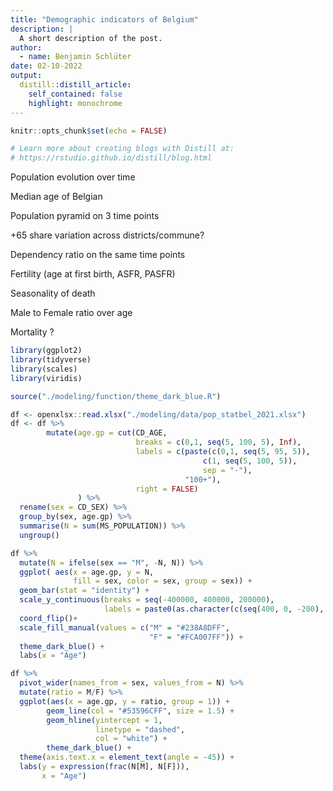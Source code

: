 ```yaml
---
title: "Demographic indicators of Belgium"
description: |
  A short description of the post.
author:
  - name: Benjamin Schlüter
date: 02-10-2022
output:
  distill::distill_article:
    self_contained: false
    highlight: monochrome
---
```



```r
knitr::opts_chunk$set(echo = FALSE)

# Learn more about creating blogs with Distill at:
# https://rstudio.github.io/distill/blog.html

```

Population evolution over time

Median age of Belgian

Population pyramid on 3 time points

+65 share variation across districts/commune?

Dependency ratio on the same time points

Fertility (age at first birth, ASFR, PASFR)

Seasonality of death

Male to Female ratio over age

Mortality ?



```r
library(ggplot2)
library(tidyverse)
library(scales)
library(viridis)

source("./modeling/function/theme_dark_blue.R")

```



```r
df <- openxlsx::read.xlsx("./modeling/data/pop_statbel_2021.xlsx")
df <- df %>% 
        mutate(age.gp = cut(CD_AGE,
                            breaks = c(0,1, seq(5, 100, 5), Inf),
                            labels = c(paste(c(0,1, seq(5, 95, 5)),
                                           c(1, seq(5, 100, 5)),
                                           sep = "-"),
                                       "100+"),
                            right = FALSE)
               ) %>% 
  rename(sex = CD_SEX) %>% 
  group_by(sex, age.gp) %>% 
  summarise(N = sum(MS_POPULATION)) %>% 
  ungroup()
```



```r
df %>% 
  mutate(N = ifelse(sex == "M", -N, N)) %>% 
  ggplot( aes(x = age.gp, y = N, 
              fill = sex, color = sex, group = sex)) +
  geom_bar(stat = "identity") +
  scale_y_continuous(breaks = seq(-400000, 400000, 200000),
                     labels = paste0(as.character(c(seq(400, 0, -200), seq(200, 400, 200))), "k")) +
  coord_flip()+
  scale_fill_manual(values = c("M" = "#238A8DFF",
                               "F" = "#FCA007FF")) +
  theme_dark_blue() +
  labs(x = "Age")
```



```r

df %>% 
  pivot_wider(names_from = sex, values_from = N) %>% 
  mutate(ratio = M/F) %>% 
  ggplot(aes(x = age.gp, y = ratio, group = 1)) +
        geom_line(col = "#53596CFF", size = 1.5) +
        geom_hline(yintercept = 1,
                   linetype = "dashed",
                   col = "white") +
        theme_dark_blue() +
  theme(axis.text.x = element_text(angle = -45)) +
  labs(y = expression(frac(N[M], N[F])),
       x = "Age")
```

